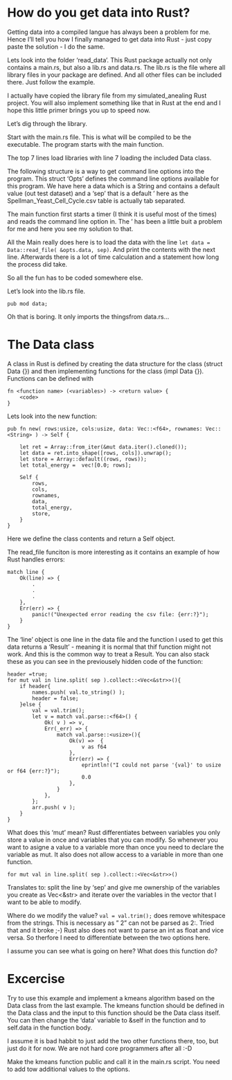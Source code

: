 # How do you get data into Rust?

Getting data into a compiled langue has always been a problem for me.
Hence I'll tell you how I finally managed to get data into Rust - just copy paste the solution - I do the same.

Lets look into the folder 'read_data'. 
This Rust package actually not only contains a main.rs, but also a lib.rs and data.rs. 
The lib.rs is the file where all library files in your package are defined. 
And all other files can be included there. Just follow the example.

I actually have copied the library file from my simulated_anealing Rust project. 
You will also implement something like that in Rust at the end and I hope this little primer brings you up to speed now.

Let's dig through the library.


Start with the main.rs file. This is what will be compiled to be the executable. The program starts with the main function.

The top 7 lines load libraries with line 7 loading the included Data class.

The following structure is a way to get command line options into the program. This struct 'Opts' defines the command line options available for this program.
We have here a data which is a String and contains a default value (out test dataset) and a 'sep' that is a default '\t' here as the Spellman_Yeast_Cell_Cycle.csv table is actually tab separated.



The main function first starts a timer (I think it is useful most of the times) and reads the command line option in.
The '\t' has been a little buit a problem for me and here you see my solution to that.

All the Main really does here is to load the data with the line ``let data = Data::read_file( &opts.data, sep)``.
And print the contents with the next line. Afterwards there is a lot of time calculation and a statement how long the process did take.

So all the fun has to be coded somewhere else.

Let's look into the lib.rs file.

```
pub mod data;
```

Oh that is boring. It only imports the thingsfrom data.rs...

# The Data class

A class in Rust is defined by creating the data structure for the class (struct Data {}) and then implementing functions for the class (impl Data {}).
Functions can be defined with 

```
fn <function name> (<variables>) -> <return value> { 
	<code> 
} 
```

Lets look into the new function:

```
pub fn new( rows:usize, cols:usize, data: Vec::<f64>, rownames: Vec::<String> ) -> Self {

	let ret = Array::from_iter(&mut data.iter().cloned());
	let data = ret.into_shape([rows, cols]).unwrap();
	let store = Array::default((rows, rows));
	let total_energy =  vec![0.0; rows];

	Self {
		rows, 
		cols,
		rownames,
		data,
		total_energy,
		store,
	}
}
```

Here we define the class contents and return a Self object.

The read_file funciton is more interesting as it contains an example of how Rust handles errors: 

```
match line {
    Ok(line) => {
    	.
    	.
    	.
    },
    Err(err) => {
        panic!("Unexpected error reading the csv file: {err:?}");
    }
}
```

The 'line' object is one line in the data file and the function I used to get this data returns a 'Result' - meaning it is normal that thif function might not work.
And this is the common way to treat a Result. You can also stack these as you can see in the previousely hidden code of the function:

```
header =true;
for mut val in line.split( sep ).collect::<Vec<&str>>(){
    if header{
        names.push( val.to_string() );
        header = false;
    }else {
    	val = val.trim();
        let v = match val.parse::<f64>() {
            Ok( v ) => v,
            Err(_err) => {
                match val.parse::<usize>(){
                    Ok(v) =>  { 
                        v as f64
                    },
                    Err(err) => {
                        eprintln!("I could not parse '{val}' to usize or f64 {err:?}");
                        0.0
                    },
                }
            },
        };
        arr.push( v );
    }
}
```

What does this 'mut' mean? Rust differentiates between variables you only store a value in once and variables that you can modify.
So whenever you want to asigne a value to a variable more than once you need to declare the variable as mut.
It also does not allow access to a variable in more than one function.

```
for mut val in line.split( sep ).collect::<Vec<&str>>()
```

Translates to: split the line by 'sep' and give me ownership of the variables you create as Vec<&str> and iterate over the variables in the vector that I want to be able to modify.

Where do we modify the value? ``val = val.trim();`` does remove whitespace from the strings. This is necessary as " 2" can not be parsed as 2:<usize>. Tried that and it broke ;-)
Rust also does not want to parse an int as float and vice versa. So therfore I need to differentiate between the two options here. 


I assume you can see what is going on here? What does this function do?


# Excercise  

Try to use this example and implement a kmeans algorithm based on the Data class from the last example.
The kmeans function should be defined in the Data class and the input to this function should be the Data class itself.
You can then change the 'data' variable to &self in the function and to self.data in the function body.

I assume it is bad habbit to just add the two other functions there, too, but just do it for now. We are not hard core programmers after all :-D

Make the kmeans function public and call it in the main.rs script. You need to add tow additional values to the options. 